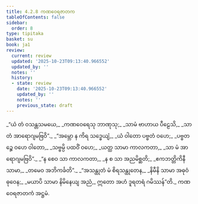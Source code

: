 ```yaml
---
title: 4.2.8 ကဏဝေရဇာတက
tableOfContents: false
sidebar:
  order: 8
type: tipitaka
basket: su
book: ja1
review:
  current: review
  updated: '2025-10-23T09:13:40.966552'
  updated_by: ''
  notes: ''
  history:
  - state: review
    date: '2025-10-23T09:13:40.966552'
    updated_by: ''
    notes: ''
    previous_state: draft
---
```



<ReviewStatus review={frontmatter.review} showDetails={true} />

<HypothesisAnnotation frontmatter={frontmatter} />

<DynamicBreadcrumb />

<Division number="69" book="ja1" e="ch" v="22" p="102">

<Paragraph number="970" type="verses" book="ja1">
_“ယံ တံ ဝသန္တသမယေ,_  
_ကဏဝေရေသု ဘာဏုသု;_  
_သာမံ ဗာဟာယ ပီဠေသိ,_  
_သာ တံ အာရောဂျမဗြဝိ”._  

</Paragraph>

</Division>
<Division number="70" book="ja1" e="ch" v="22" p="102">

<Paragraph number="971" type="verses" book="ja1">
_“အမ္ဘော န ကိရ သဒ္ဓေယျံ,_  
_ယံ ဝါတော ပဗ္ဗတံ ဝဟေ;_  
_ပဗ္ဗတဉ္စေ ဝဟေ ဝါတော,_  
_သဗ္ဗမ္ပိ ပထဝိံ ဝဟေ;_  
_ယတ္ထ သာမာ ကာလကတာ,_  
_သာ မံ အာရောဂျမဗြဝိ”._  

</Paragraph>

</Division>
<Division number="71" book="ja1" e="ch" v="22" p="102">

<Paragraph number="972" type="verses" book="ja1">
_“န စေဝ သာ ကာလကတာ,_  
_န စ သာ အညမိစ္ဆတိ;_  
_ဧကဘတ္တိကိနီ သာမာ,_  
_တမေဝ အဘိကင်္ခတိ”._  

</Paragraph>

</Division>
<Division number="72" book="ja1" e="ch" v="22" p="102">

<Paragraph number="973" type="verses" book="ja1">
_“အသန္ထုတံ မံ စိရသန္ထုတေန,_  
_နိမီနိ သာမာ အဓုဝံ ဓုဝေန;_  
_မယာပိ သာမာ နိမိနေယျ အညံ,_  
ဣတော အဟံ ဒူရတရံ ဂမိဿန်”တိ._  


</Paragraph>
</Division>

<Paragraph number="974" type="center" book="ja1">
ကဏဝေရဇာတကံ အဋ္ဌမံ.
</Paragraph>